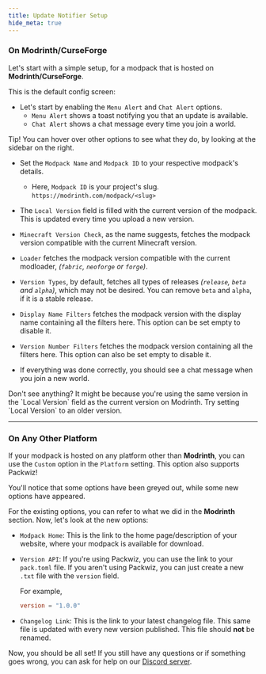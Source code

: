 ```yaml
---
title: Update Notifier Setup
hide_meta: true
---
```


### On Modrinth/CurseForge

Let's start with a simple setup, for a modpack that is hosted on **Modrinth/CurseForge**.

This is the default config screen:

<ModAsset
  width="100%"
  title="ModpackUtils Config"
  location="mutils:mutils_config"
/>

- Let's start by enabling the `Menu Alert` and `Chat Alert` options.
  - `Menu Alert` shows a toast notifying you that an update is available.
  - `Chat Alert` shows a chat message every time you join a world.

<Callout variant="info">
  Tip! You can hover over other options to see what they do, by looking
  at the sidebar on the right.
</Callout>

- Set the `Modpack Name` and `Modpack ID` to your respective modpack's details.
  - Here, `Modpack ID` is your project's slug.
    `https://modrinth.com/modpack/<slug>`

- The `Local Version` field is filled with the current version of the modpack.
  This is updated every time you upload a new version.

- `Minecraft Version Check`, as the name suggests, fetches the modpack version
  compatible with the current Minecraft version.

- `Loader` fetches the modpack version compatible with the current modloader,
  _(`fabric`, `neoforge` or `forge`)_.

- `Version Types`, by default, fetches all types of releases
  _(`release`, `beta` and `alpha`)_, which may not be desired. You can remove
  `beta` and `alpha`, if it is a stable release.

- `Display Name Filters` fetches the modpack version with the display name
  containing all the filters here. This option can be set empty to disable
  it.

- `Version Number Filters` fetches the modpack version containing all the
  filters here. This option can also be set empty to disable it.

- If everything was done correctly, you should see a chat message when you join
  a new world.

<Callout variant="warning">
  Don't see anything? It might be because you're using the same version in the
  `Local Version` field as the current version on Modrinth. Try setting `Local
  Version` to an older version.
</Callout>

<hr />

### On Any Other Platform

If your modpack is hosted on any platform other than **Modrinth**, you can use
the `Custom` option in the `Platform` setting. This option also supports
Packwiz!

You'll notice that some options have been greyed out, while some new options
have appeared.

For the existing options, you can refer to what we did in the **Modrinth**
section. Now, let's look at the new options:

- `Modpack Home`: This is the link to the home page/description of your website,
  where your modpack is available for download.
- `Version API`: If you're using Packwiz, you can use the link to your
  `pack.toml` file. If you aren't using Packwiz, you can just create a new
  `.txt` file with the `version` field.

  For example,

  ```toml title="📄 pack.txt"
  version = "1.0.0"
  ```

- `Changelog Link`: This is the link to your latest changelog file. This same
  file is updated with every new version published. This file should **not** be
  renamed.

Now, you should be all set! If you still have any questions or if something goes
wrong, you can ask for help on our
[Discord server](https://discord.gg/kfKjjhv3pn).
